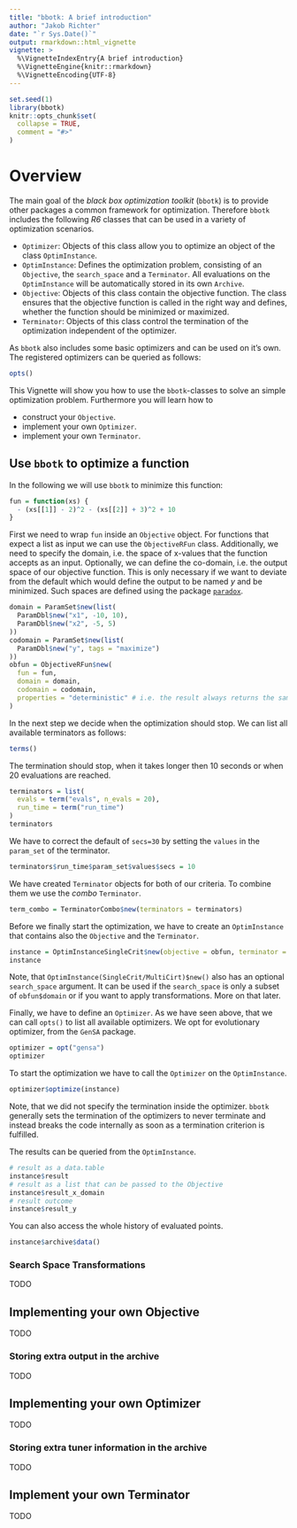 ```yaml
---
title: "bbotk: A brief introduction"
author: "Jakob Richter"
date: "`r Sys.Date()`"
output: rmarkdown::html_vignette
vignette: >
  %\VignetteIndexEntry{A brief introduction}
  %\VignetteEngine{knitr::rmarkdown}
  %\VignetteEncoding{UTF-8}
---
```


```r
set.seed(1)
library(bbotk)
knitr::opts_chunk$set(
  collapse = TRUE,
  comment = "#>"
)
```

# Overview

The main goal of the *black box optimization toolkit* (`bbotk`) is to provide other packages a common framework for optimization.
Therefore `bbotk` includes the following *R6* classes that can be used in a variety of optimization scenarios.

- `Optimizer`: Objects of this class allow you to optimize an object of the class `OptimInstance`.
- `OptimInstance`: Defines the optimization problem, consisting of an `Objective`, the `search_space` and a `Terminator`. 
   All evaluations on the `OptimInstance` will be automatically stored in its own `Archive`.
- `Objective`: Objects of this class contain the objective function. 
   The class ensures that the objective function is called in the right way and defines, whether the function should be minimized or maximized.
- `Terminator`: Objects of this class control the termination of the optimization independent of the optimizer. 

As `bbotk` also includes some basic optimizers and can be used on it's own.
The registered optimizers can be queried as follows:

```r
opts()
```

This Vignette will show you how to use the `bbotk`-classes to solve an simple optimization problem.
Furthermore you will learn how to

- construct your `Objective`.
- implement your own `Optimizer`.
- implement your own `Terminator`.

## Use `bbotk` to optimize a function

In the following we will use `bbotk` to minimize this function:

```r
fun = function(xs) {
  - (xs[[1]] - 2)^2 - (xs[[2]] + 3)^2 + 10
}
```

First we need to wrap `fun` inside an `Objective` object.
For functions that expect a list as input we can use the `ObjectiveRFun` class.
Additionally, we need to specify the domain, i.e. the space of x-values that the function accepts as an input.
Optionally, we can define the co-domain, i.e. the output space of our objective function.
This is only necessary if we want to deviate from the default which would define the output to be named *y* and be minimized.
Such spaces are defined using the package [`paradox`](https://cran.r-project.org/package=paradox).

```r
domain = ParamSet$new(list(
  ParamDbl$new("x1", -10, 10), 
  ParamDbl$new("x2", -5, 5)
))
codomain = ParamSet$new(list(
  ParamDbl$new("y", tags = "maximize")
))
obfun = ObjectiveRFun$new(
  fun = fun,
  domain = domain,
  codomain = codomain, 
  properties = "deterministic" # i.e. the result always returns the same result for the same input.
)
```

In the next step we decide when the optimization should stop.
We can list all available terminators as follows:
```r
terms()
```

The termination should stop, when it takes longer then 10 seconds or when 20 evaluations are reached.
```r
terminators = list(
  evals = term("evals", n_evals = 20),
  run_time = term("run_time")
)
terminators
```
We have to correct the default of `secs=30` by setting the `values` in the `param_set` of the terminator.
```r
terminators$run_time$param_set$values$secs = 10
```
We have created `Terminator` objects for both of our criteria.
To combine them we use the *combo* `Terminator`.
```r
term_combo = TerminatorCombo$new(terminators = terminators)
```
Before we finally start the optimization, we have to create an `OptimInstance` that contains also the `Objective` and the `Terminator`.
```r
instance = OptimInstanceSingleCrit$new(objective = obfun, terminator = term_combo)
instance
```
Note, that `OptimInstance(SingleCrit/MultiCirt)$new()` also has an optional `search_space` argument.
It can be used if the `search_space` is only a subset of `obfun$domain` or if you want to apply transformations.
More on that later.

Finally, we have to define an `Optimizer`.
As we have seen above, that we can call `opts()` to list all available optimizers.
We opt for evolutionary optimizer, from the `GenSA` package.
```r
optimizer = opt("gensa")
optimizer
```

To start the optimization we have to call the `Optimizer` on the `OptimInstance`.
```r
optimizer$optimize(instance)
```
Note, that we did not specify the termination inside the optimizer.
`bbotk` generally sets the termination of the optimizers to never terminate and instead breaks the code internally as soon as a termination criterion is fulfilled.

The results can be queried from the `OptimInstance`.
```r
# result as a data.table
instance$result
# result as a list that can be passed to the Objective
instance$result_x_domain
# result outcome
instance$result_y
```

You can also access the whole history of evaluated points.
```r
instance$archive$data()
```

### Search Space Transformations

TODO


## Implementing your own Objective

TODO

### Storing extra output in the archive

TODO

## Implementing your own Optimizer

TODO

### Storing extra tuner information in the archive

TODO

## Implement your own Terminator

TODO
